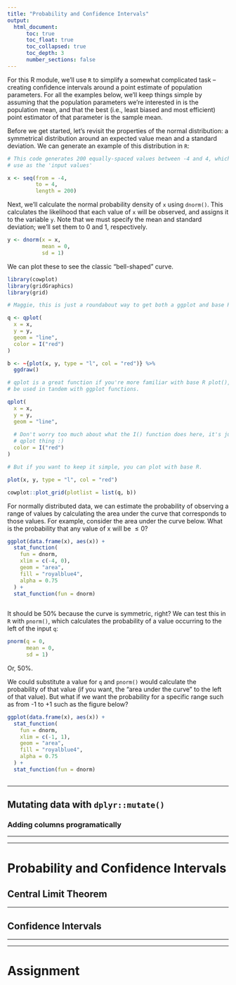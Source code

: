 ```yaml
---
title: "Probability and Confidence Intervals"
output:
  html_document:
      toc: true
      toc_float: true
      toc_collapsed: true
      toc_depth: 3
      number_sections: false
---
```



For this R module, we'll use `R` to simplify a somewhat complicated task -- creating confidence intervals around a point estimate of population parameters. For all the examples below, we'll keep things simple by assuming that the population parameters we're interested in is the population mean, and that the best (i.e., least biased and most efficient) point estimator of that parameter is the sample mean.

Before we get started, let's revisit the properties of the normal distribution: a symmetrical distribution around an expected value mean and a standard deviation. We can generate an example of this distribution in `R`:

```r

# This code generates 200 equally-spaced values between -4 and 4, which we'll
# use as the 'input values'

x <- seq(from = -4,
         to = 4,
         length = 200)

```

Next, we'll calculate the normal probability density of `x` using `dnorm()`. This calculates the likelihood that each value of `x` will be observed, and assigns it to the variable `y`. Note that we must specify the mean and standard deviation; we'll set them to 0 and 1, respectively. 

```r
y <- dnorm(x = x,
           mean = 0,
           sd = 1)
```

We can plot these to see the classic "bell-shaped" curve. 
```r
library(cowplot)
library(gridGraphics)
library(grid)

# Maggie, this is just a roundabout way to get both a ggplot and base R plot beside each other; I don't expect anyone to use this kind of syntax :)

q <- qplot(
  x = x,
  y = y,
  geom = "line",
  color = I("red")
)

b <- ~{plot(x, y, type = "l", col = "red")} %>% 
  ggdraw()

```

```r

# qplot is a great function if you're more familiar with base R plot(), but can
# be used in tandem with ggplot functions.

qplot(
  x = x,
  y = y,
  geom = "line",
  
  # Don't worry too much about what the I() function does here, it's just a
  # qplot thing :)
  color = I("red")
)

# But if you want to keep it simple, you can plot with base R.

plot(x, y, type = "l", col = "red")

```

```r

cowplot::plot_grid(plotlist = list(q, b))

```

For normally distributed data, we can estimate the probability of observing a range of values by calculating the area under the curve that corresponds to those values. For example, consider the area under the curve below. What is the probability that any value of x will be $\leq 0$?

```r
ggplot(data.frame(x), aes(x)) +
  stat_function(
    fun = dnorm,
    xlim = c(-4, 0),
    geom = "area",
    fill = "royalblue4",
    alpha = 0.75
  ) +
  stat_function(fun = dnorm)
  
```

It should be 50% because the curve is symmetric, right? We can test this in `R` with `pnorm()`, which calculates the probability of a value occurring to the left of the input `q`:

```r
pnorm(q = 0,
      mean = 0,
      sd = 1)
```
Or, 50%. 

We could substitute a value for `q` and `pnorm()` would calculate the probability of that value (if you want, the "area under the curve" to the left of that value). But what if we want the probability for a specific range such as from -1 to +1 such as the figure below?


```r

ggplot(data.frame(x), aes(x)) +
  stat_function(
    fun = dnorm,
    xlim = c(-1, 1),
    geom = "area",
    fill = "royalblue4",
    alpha = 0.75
  ) +
  stat_function(fun = dnorm)
  

```



***

## Mutating data with `dplyr::mutate()`


### Adding columns programatically


***
***


# Probability and Confidence Intervals


## Central Limit Theorem

***

## Confidence Intervals



***
***

# Assignment

